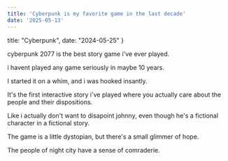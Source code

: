```yaml
---
title: 'Cyberpunk is my favorite game in the last decade'
date: '2025-05-13'
---
```


  title: "Cyberpunk",
  date: "2024-05-25"
}


cyberpunk 2077 is the best story game i've ever played.

i havent played any game seriously in maybe 10 years.

I started it on a whim, and i was hooked insantly.

It's the first interactive story i've played where you actually care about the people and their dispositions.

Like i actually don't want to disapoint johnny, even though he's a fictional character in a fictional story.


The game is a little dystopian, but there's a small glimmer of hope.

The people of night city have a sense of comraderie. 